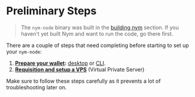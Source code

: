 # Preliminary Steps

> The `nym-node` binary was built in the [building nym](../binaries/building-nym.md) section. If you haven't yet built Nym and want to run the code, go there first.

There are a couple of steps that need completing before starting to set up your `nym-node`:

1. **[Prepare your wallet](preliminary-steps/wallet-preparation.mdx):** [desktop](https://nym.com/download/wallet) or [CLI](../../developers/tools/nym-cli/commands.mdx).
2. **[Requisition and setup a VPS](preliminary-steps/vps-setup.mdx)** (Virtual Private Server)

Make sure to follow these steps carefully as it prevents a lot of troubleshooting later on.
